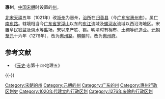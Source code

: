 '''惠州'''，[[中国|中国]][[宋朝|宋朝]]时设置的[[州|州]]。

[[北宋|北宋]][[天禧_(北宋)|天禧]]五年（1021年）改[[祯州|祯州]]为惠州，[[治所|治所]]在[[归善县|归善县]]（今[[广东省|广东省]][[惠州市|惠州市]]）。属[[广南东路|广南东路]]。辖境相当今[[广东省|广东省]][[罗浮山|罗浮山]]以东的[[东江|东江]]流域及[[螺河水|螺河水]]流域以西沿海地区。宋置阜民钱监及淡水等盐场。宋以来产铁、锡。明清时有棉布、土绸等织造业。[[元朝|元朝]][[至元_(忽必烈)|至元]]十六年（1276年），改为[[惠州路|惠州路]]。[[明朝|明朝]]时，改为[[惠州府|惠州府]]。

== 参考文献 ==
{{Reflist}}
* 《[[元史|元史]]·志第十四·地理五》

{{-}}
{{北宋行政区划|nocat}}
{{南宋行政区划|nocat}}

{{DEFAULTSORT:H}}
[[Category:宋朝的州|Category:宋朝的州]]
[[Category:元朝的州|Category:元朝的州]]
[[Category:广东的州|Category:广东的州]]
[[Category:惠州行政区划史|Category:惠州行政区划史]]
[[Category:1020年代建立的行政区划|Category:1020年代建立的行政区划]]
[[Category:1276年废除的行政区划|Category:1276年废除的行政区划]]

{{广东行政区划小作品}}